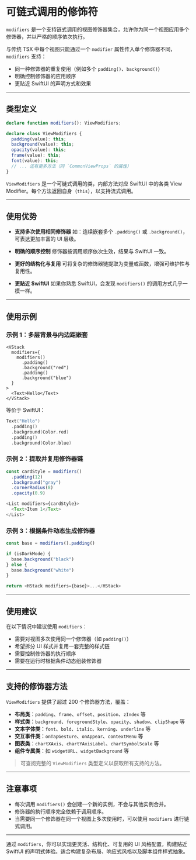 # 可链式调用的修饰符 

`modifiers` 是一个支持链式调用的视图修饰器集合，允许你为同一个视图应用多个修饰器，并以严格的顺序依次执行。

与传统 TSX 中每个视图只能通过一个 `modifier` 属性传入单个修饰器不同，`modifiers` 支持：

* 同一种修饰器的重复使用（例如多个 `padding()`、`background()`）
* 明确控制修饰器的应用顺序
* 更贴近 SwiftUI 的声明方式和效果

---

## 类型定义

```ts
declare function modifiers(): ViewModifiers;

declare class ViewModifiers {
  padding(value): this;
  background(value): this;
  opacity(value): this;
  frame(value): this;
  font(value): this;
  // ... 还有更多方法（同 `CommonViewProps` 的属性）
}
```

`ViewModifiers` 是一个可链式调用的类，内部方法对应 SwiftUI 中的各类 View Modifier。每个方法返回自身（`this`），以支持流式调用。

---

## 使用优势

* **支持多次使用相同修饰器**
  如：连续嵌套多个 `.padding()` 或 `.background()`，可表达更加丰富的 UI 层级。

* **明确的顺序控制**
  修饰器按调用顺序依次生效，结果与 SwiftUI 一致。

* **更好的结构化与复用**
  可将复杂的修饰器链提取为变量或函数，增强可维护性与复用性。

* **更贴近 SwiftUI**
  如果你熟悉 SwiftUI，会发现 `modifiers()` 的调用方式几乎一模一样。

---

## 使用示例

### 示例 1：多层背景与内边距嵌套

```tsx
<VStack
  modifiers={
    modifiers()
      .padding()
      .background("red")
      .padding()
      .background("blue")
  }
>
  <Text>Hello</Text>
</VStack>
```

等价于 SwiftUI：

```swift
Text("Hello")
  .padding()
  .background(Color.red)
  .padding()
  .background(Color.blue)
```

### 示例 2：提取并复用修饰器链

```ts
const cardStyle = modifiers()
  .padding(12)
  .background("gray")
  .cornerRadius(8)
  .opacity(0.9)

<List modifiers={cardStyle}>
  <Text>Item 1</Text>
</List>
```

### 示例 3：根据条件动态生成修饰器

```ts
const base = modifiers().padding()

if (isDarkMode) {
  base.background("black")
} else {
  base.background("white")
}

return <HStack modifiers={base}>...</HStack>
```

---

## 使用建议

在以下情况中建议使用 `modifiers`：

* 需要对视图多次使用同一个修饰器（如 `padding()`）
* 希望拆分 UI 样式并复用一套完整的样式链
* 需要控制修饰器的执行顺序
* 需要在运行时根据条件动态组装修饰器

---

## 支持的修饰器方法

`ViewModifiers` 提供了超过 200 个修饰器方法，覆盖：

* **布局类**：`padding`、`frame`、`offset`、`position`、`zIndex` 等
* **样式类**：`background`、`foregroundStyle`、`opacity`、`shadow`、`clipShape` 等
* **文本字体类**：`font`、`bold`、`italic`、`kerning`、`underline` 等
* **交互事件类**：`onTapGesture`、`onAppear`、`contextMenu` 等
* **图表类**：`chartXAxis`、`chartYAxisLabel`、`chartSymbolScale` 等
* **组件专属类**：如 `widgetURL`、`widgetBackground` 等

> 可查阅完整的 `ViewModifiers` 类型定义以获取所有支持的方法。

---

## 注意事项

* 每次调用 `modifiers()` 会创建一个新的实例，不会与其他实例合并。
* 修饰器的执行顺序完全依赖于调用顺序。
* 当需要同一个修饰器在同一个视图上多次使用时，可以使用 `modifiers` 进行链式调用。

---

通过 `modifiers`，你可以实现更灵活、结构化、可复用的 UI 风格配置，构建贴近 SwiftUI 的声明式体验。适合构建复杂布局、响应式风格以及脚本组件样式抽象。
